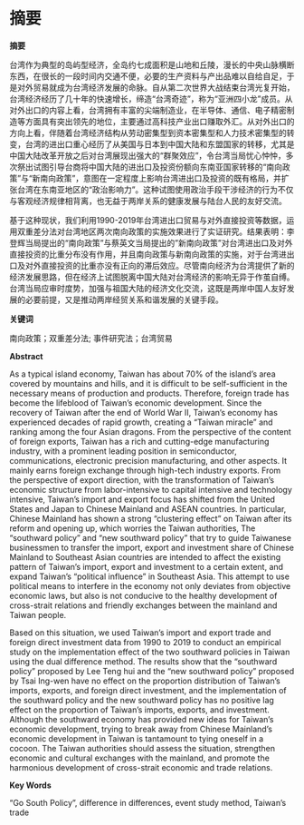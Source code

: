 \newpage

# 摘要

**摘要**

台湾作为典型的岛屿型经济，全岛约七成面积是山地和丘陵，漫长的中央山脉横断东西，在很长的一段时间内交通不便，必要的生产资料与产出品难以自给自足，于是对外贸易就成为台湾经济发展的命脉。自从第二次世界大战结束台湾光复开始，台湾经济经历了几十年的快速增长，缔造“台湾奇迹”，称为“亚洲四小龙”成员。从对外出口的内容上看，台湾拥有丰富的尖端制造业，在半导体、通信、电子精密制造等方面具有突出领先的地位，主要通过高科技产业出口赚取外汇。从对外出口的方向上看，伴随着台湾经济结构从劳动密集型到资本密集型和人力技术密集型的转变，台湾的进出口重心经历了从美国与日本到中国大陆和东盟国家的转移，尤其是中国大陆改革开放之后对台湾展现出强大的“群聚效应”，令台湾当局忧心忡忡，多次祭出试图引导台商将中国大陆的进出口及投资份额向东南亚国家转移的“南向政策”与“新南向政策”，意图在一定程度上影响台湾进出口及投资的既有格局，并扩张台湾在东南亚地区的“政治影响力”。这种试图使用政治手段干涉经济的行为不仅与客观经济规律相背离，也无益于两岸关系的健康发展与陆台人民的友好交流。

基于这种现状，我们利用1990-2019年台湾进出口贸易与对外直接投资等数据，运用双重差分法对台湾地区两次南向政策的实施效果进行了实证研究。结果表明：李登辉当局提出的“南向政策”与蔡英文当局提出的"新南向政策"对台湾进出口及对外直接投资的比重分布没有作用，并且南向政策与新南向政策的实施，对于台湾进出口及对外直接投资的比重亦没有正向的滞后效应。尽管南向经济为台湾提供了新的经济发展思路，但在经济上试图脱离中国大陆对台湾经济的影响无异于作茧自缚。台湾当局应审时度势，加强与祖国大陆的经济文化交流，这既是两岸中国人友好发展的必要前提，又是推动两岸经贸关系和谐发展的关键手段。

**关键词**

南向政策；双重差分法; 事件研究法；台湾贸易

\newpage

**Abstract**

As a typical island economy, Taiwan has about 70% of the island's area covered by mountains and hills, and it is difficult to be self-sufficient in the necessary means of production and products. Therefore, foreign trade has become the lifeblood of Taiwan's economic development. Since the recovery of Taiwan after the end of World War II, Taiwan's economy has experienced decades of rapid growth, creating a "Taiwan miracle" and ranking among the four Asian dragons. From the perspective of the content of foreign exports, Taiwan has a rich and cutting-edge manufacturing industry, with a prominent leading position in semiconductor, communications, electronic precision manufacturing, and other aspects. It mainly earns foreign exchange through high-tech industry exports. From the perspective of export direction, with the transformation of Taiwan's economic structure from labor-intensive to capital intensive and technology intensive, Taiwan's import and export focus has shifted from the United States and Japan to Chinese Mainland and ASEAN countries. In particular, Chinese Mainland has shown a strong "clustering effect" on Taiwan after its reform and opening up, which worries the Taiwan authorities, The "southward policy" and "new southward policy" that try to guide Taiwanese businessmen to transfer the import, export and investment share of Chinese Mainland to Southeast Asian countries are intended to affect the existing pattern of Taiwan's import, export and investment to a certain extent, and expand Taiwan's "political influence" in Southeast Asia. This attempt to use political means to interfere in the economy not only deviates from objective economic laws, but also is not conducive to the healthy development of cross-strait relations and friendly exchanges between the mainland and Taiwan people.



Based on this situation, we used Taiwan's import and export trade and foreign direct investment data from 1990 to 2019 to conduct an empirical study on the implementation effect of the two southward policies in Taiwan using the dual difference method. The results show that the "southward policy" proposed by Lee Teng hui and the "new southward policy" proposed by Tsai Ing-wen have no effect on the proportion distribution of Taiwan's imports, exports, and foreign direct investment, and the implementation of the southward policy and the new southward policy has no positive lag effect on the proportion of Taiwan's imports, exports, and investment. Although the southward economy has provided new ideas for Taiwan's economic development, trying to break away from Chinese Mainland's economic development in Taiwan is tantamount to tying oneself in a cocoon. The Taiwan authorities should assess the situation, strengthen economic and cultural exchanges with the mainland, and promote the harmonious development of cross-strait economic and trade relations.

**Key Words**

"Go South Policy", difference in differences, event study method, Taiwan's trade
